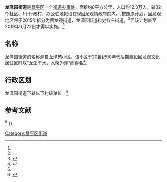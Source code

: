 {{中国乡级行政区
|行政区全称 = 龙泽园街道
|景观照片文件名 = 
|景观照片描述 = 
|汉语拼音 = 
|其他语言 = 
|其他语言名称 = 
|旧称 = 
|地名出处 = 
|位置图文件名 = 
|位置图描述 = 
|自定义图片= 
|建置时间 = 
|政府驻地 = 
|毗邻 = 
|邮政编码 = 
|电话区号 = 10
|官方网站 = 
|网站名称 = 
|11/01/14/012/000}}
'''龙泽园街道'''是[[昌平区|昌平区]]一个[[街道办事处|街道办事处]]，面积约8平方公里，人口约12.3万人，辖32个社区、1个行政村，办公驻地拟设在现回龙观镇政府院内。<ref name="bjcs" />按照原计划，回龙观地区将于2015年拆分为[[回龙观街道|回龙观街道]]、龙泽园街道和[[史各庄街道|史各庄街道]]，<ref name="bjcs" />但该计划直至2019年6月22日才得以实施。<ref>{{cite web | url=https://news.sina.com.cn/s/2019-06-22/doc-ihytcerk8599902.shtml | title=北京回龙观正式一分为三：由三个街道分块管理 | publisher=[[新浪网|新浪网]] | date=2019-06-22 | accessdate=2019-06-22 | archive-date=2019-06-23 | archive-url=https://web.archive.org/web/20190623030611/https://news.sina.com.cn/s/2019-06-22/doc-ihytcerk8599902.shtml | dead-url=no }}</ref>

== 名称 ==
龙泽园街道的名称源自龙泽苑小区，该小区于20世纪90年代后期建设回龙观文化居住区时以“龙生于水，水聚为泽”而得名<ref name="hlp">{{Cite book|title=北京地铁站名掌故|last=户力平|publisher=东方出版社|year=2020|isbn=978-7-5207-1180-7|location=北京|pages=271}}</ref>。

== 行政区划 ==
龙泽园街道下辖以下村级单位：<ref name="xzqh" />

{{PRC admin/children|11/01/14/012/000}}

== 参考文献 ==
{{reflist | refs=
<ref name="bjcs">{{ cite web | title=回龙观地区被拆分为3个街道 | url=http://www.bjcs.gov.cn/xw/zx/10023079.shtml | date=2015-07-21 | accessdate=2015-07-22 | publisher=北京市社区服务信息网 }}{{dead link|date=十一月 2017 |bot=InternetArchiveBot }}</ref>
<ref name="xzqh">{{PRC admin/ref sgc|11/01/14/012/000}}</ref>
}}

{{昌平区行政区划}}
{{北京行政区划小作品}}

[[Category:昌平区街道|Category:昌平区街道]]
